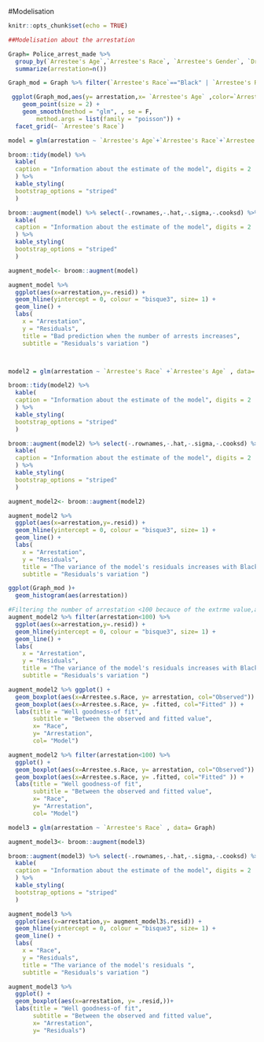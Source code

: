 #Modelisation


```r
knitr::opts_chunk$set(echo = TRUE)
```
  
  
```r
##Modelisation about the arrestation

Graph= Police_arrest_made %>%
  group_by(`Arrestee's Age`,`Arrestee's Race`, `Arrestee's Gender`, `Drugs or Alcohol Present` ) %>%
  summarize(arrestation=n())
```

```r

Graph_mod = Graph %>% filter(`Arrestee's Race`=="Black" | `Arrestee's Race` == "White" )

 ggplot(Graph_mod,aes(y= arrestation,x= `Arrestee's Age` ,color=`Arrestee's Race`)) + 
    geom_point(size = 2) + 
    geom_smooth(method = "glm", , se = F, 
        method.args = list(family = "poisson")) +
  facet_grid(~ `Arrestee's Race`)

```

```r
model = glm(arrestation ~ `Arrestee's Age`+`Arrestee's Race`+`Arrestee's Gender` + `Drugs or Alcohol Present` , data= Graph)

broom::tidy(model) %>% 
  kable( 
  caption = "Information about the estimate of the model", digits = 2
  ) %>% 
  kable_styling(
  bootstrap_options = "striped"
  )

broom::augment(model) %>% select(-.rownames,-.hat,-.sigma,-.cooksd) %>%
  kable( 
  caption = "Information about the estimate of the model", digits = 2
  ) %>% 
  kable_styling(
  bootstrap_options = "striped"
  ) 

augment_model<- broom::augment(model)

augment_model %>% 
  ggplot(aes(x=arrestation,y=.resid)) + 
  geom_hline(yintercept = 0, colour = "bisque3", size= 1) + 
  geom_line() + 
  labs(
    x = "Arrestation", 
    y = "Residuals",
    title = "Bad prediction when the number of arrests increases",
    subtitle = "Residuals's variation ")




```

```r

model2 = glm(arrestation ~ `Arrestee's Race` +`Arrestee's Age` , data= Graph)

broom::tidy(model2) %>% 
  kable( 
  caption = "Information about the estimate of the model", digits = 2
  ) %>% 
  kable_styling(
  bootstrap_options = "striped"
  )

broom::augment(model2) %>% select(-.rownames,-.hat,-.sigma,-.cooksd) %>%
  kable( 
  caption = "Information about the estimate of the model", digits = 2
  ) %>% 
  kable_styling(
  bootstrap_options = "striped"
  ) 

```

```r
augment_model2<- broom::augment(model2)

augment_model2 %>% 
  ggplot(aes(x=arrestation,y=.resid)) + 
  geom_hline(yintercept = 0, colour = "bisque3", size= 1) + 
  geom_line() + 
  labs(
    x = "Arrestation", 
    y = "Residuals",
    title = "The variance of the model's residuals increases with Black and White race",
    subtitle = "Residuals's variation ")


```

```r
ggplot(Graph_mod )+
  geom_histogram(aes(arrestation))
```

```r
#Filtering the number of arrestation <100 becauce of the extrme value,as we can observe above
augment_model2 %>% filter(arrestation<100) %>%
  ggplot(aes(x=arrestation,y=.resid)) + 
  geom_hline(yintercept = 0, colour = "bisque3", size= 1) + 
  geom_line() + 
  labs(
    x = "Arrestation", 
    y = "Residuals",
    title = "The variance of the model's residuals increases with Black and White race",
    subtitle = "Residuals's variation ")
```

```r
augment_model2 %>% ggplot() +
  geom_boxplot(aes(x=Arrestee.s.Race, y= arrestation, col="Observed")) +
  geom_boxplot(aes(x=Arrestee.s.Race, y= .fitted, col="Fitted" )) +
  labs(title = "Well goodness-of fit",
       subtitle = "Between the observed and fitted value",
       x= "Race",
       y= "Arrestation",
       col= "Model")

augment_model2 %>% filter(arrestation<100) %>%
  ggplot() +
  geom_boxplot(aes(x=Arrestee.s.Race, y= arrestation, col="Observed")) +
  geom_boxplot(aes(x=Arrestee.s.Race, y= .fitted, col="Fitted" )) +
  labs(title = "Well goodness-of fit",
       subtitle = "Between the observed and fitted value",
       x= "Race",
       y= "Arrestation",
       col= "Model")

```


```r
model3 = glm(arrestation ~ `Arrestee's Race` , data= Graph)

augment_model3<- broom::augment(model3)

broom::augment(model3) %>% select(-.rownames,-.hat,-.sigma,-.cooksd) %>%
  kable( 
  caption = "Information about the estimate of the model", digits = 2
  ) %>% 
  kable_styling(
  bootstrap_options = "striped"
  ) 

augment_model3 %>% 
  ggplot(aes(x=arrestation,y= augment_model3$.resid)) + 
  geom_hline(yintercept = 0, colour = "bisque3", size= 1) + 
  geom_line() + 
  labs(
    x = "Race", 
    y = "Residuals",
    title = "The variance of the model's residuals ",
    subtitle = "Residuals's variation ")

augment_model3 %>% 
  ggplot() +
  geom_boxplot(aes(x=arrestation, y= .resid,))+
  labs(title = "Well goodness-of fit",
       subtitle = "Between the observed and fitted value",
       x= "Arrestation",
       y= "Residuals")

```




  